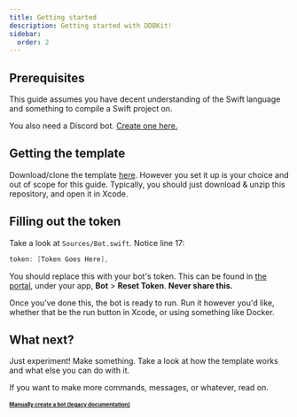 ```yaml
---
title: Getting started
description: Getting started with DDBKit!
sidebar:
  order: 2
---
```


## Prerequisites
This guide assumes you have decent understanding of the Swift language and something to compile a Swift project on.

You also need a Discord bot. [Create one here.](https://discord.com/developers/applications?new_application=true)

## Getting the template
Download/clone the template [here](https://github.com/DDBKit/DDBKit-Template/). However you set it up is your
choice and out of scope for this guide. Typically, you should just download & unzip this repository, and open
it in Xcode.

## Filling out the token
Take a look at `Sources/Bot.swift`. Notice line 17:

```swift
token: [Token Goes Here],
```

You should replace this with your bot's token. This can be found in [the portal](https://discord.com/developers/applications),
under your app, **Bot** > **Reset Token**. **Never share this.**

Once you've done this, the bot is ready to run. Run it however you'd like, whether that be the run button
in Xcode, or using something like Docker.

## What next?
Just experiment! Make something. Take a look at how the template works and what else you can do with it.

If you want to make more commands, messages, or whatever, read on.
<br></br>
<sub><sup>[**Manually create a bot (legacy documentation)**](https://551ef4ba.ddbkit-docs.pages.dev/start-here/getting-started/)</sup></sub>